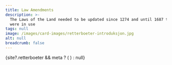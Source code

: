 ```yaml
---
title: Law Amendments
description: >-
  The Laws of the Land needed to be updated since 1274 and until 1687 that they
  were in use
tags: null
image: /images/card-images/retterboeter-introduksjon.jpg
alt: null
breadcrumb: false
---
```




<SitatHero 
    title='Law amendments'
    ingress='«… the law book that the honourable lord King Magnus, our father, produced, in some cases does not seem to provide the clear reasoning that people need, and there are more circumstances in the cases than one can expect such a small book to determine.»'  
    footer='A law amendment by Eirik Magnusson’s guardian council, 2 July 1280, states that:'
/>
<Spacer height={10}/>

<Container>
    <Spacer height={10}/>
    {site?.retterboeter && meta ? (
    <SubTextsCards items={site.retterboeter} meta={meta} />
  ) : null}
</Container>

